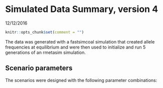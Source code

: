 # Simulated Data Summary, version 4
12/12/2016

```r
knitr::opts_chunk$set(comment = "")
```

The data was generated with a fastsimcoal simulation that created allele frequencies at equilibrium and were then used to initialize and run 5 generations of an rmetasim simulation.

## Scenario parameters

The scenarios were designed with the following parameter combinations:
